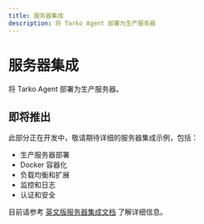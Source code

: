 ```yaml
---
title: 服务器集成
description: 将 Tarko Agent 部署为生产服务器
---
```


# 服务器集成

将 Tarko Agent 部署为生产服务器。

## 即将推出

此部分正在开发中，敬请期待详细的服务器集成示例，包括：

- 生产服务器部署
- Docker 容器化
- 负载均衡和扩展
- 监控和日志
- 认证和安全

目前请参考 [英文版服务器集成文档](/examples/server-integration) 了解详细信息。
